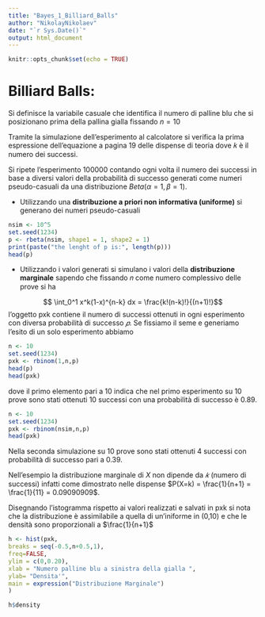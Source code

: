 ```yaml
---
title: "Bayes_1_Billiard_Balls"
author: "NikolayNikolaev"
date: "`r Sys.Date()`"
output: html_document
---
```


```r
knitr::opts_chunk$set(echo = TRUE)
```

# Billiard Balls:

Si definisce la variabile casuale che identifica il numero di palline blu che si posizionano prima
della pallina gialla fissando $n=10$

Tramite la simulazione dell’esperimento al calcolatore si verifica la prima espressione
dell’equazione a pagina 19 delle dispense di teoria dove 𝑘 è il numero dei successi.

Si ripete l’esperimento 100000 contando ogni volta il numero dei successi in base a diversi
valori della probabilità di successo generati come numeri pseudo-casuali da una distribuzione 
$Beta(\alpha=1, \beta=1)$.

- Utilizzando una **distribuzione a priori non informativa (uniforme)** si generano
dei numeri pseudo-casuali

```r
nsim <- 10^5
set.seed(1234)
p <- rbeta(nsim, shape1 = 1, shape2 = 1)
print(paste("the lenght of p is:", length(p)))
head(p)
```
- Utilizzando i valori generati si simulano i valori della **distribuzione marginale**
sapendo che fissando 𝑛 come numero complessivo delle prove si ha

$$ \int_0^1 x^k(1-x)^{n-k} dx = \frac{k!(n-k)!}{(n+1)!}$$
l’oggetto pxk contiene il numero di successi ottenuti in ogni esperimento con diversa probabilità di 
successo $𝑝$. Se fissiamo il seme e generiamo l’esito di un solo esperimento abbiamo

```r
n <- 10
set.seed(1234)
pxk <- rbinom(1,n,p)
head(p)
head(pxk)
```

dove il primo elemento pari a 10 indica che nel primo esperimento su 10 prove sono stati
ottenuti 10 successi con una probabilità di successo è 0.89.

```r
n <- 10
set.seed(1234)
pxk <- rbinom(nsim,n,p)
head(pxk)
```

Nella seconda simulazione su 10 prove sono stati ottenuti 4 successi con probabilità di successo pari a 0.39.

Nell’esempio la distribuzione marginale di $X$ non dipende da $𝑘$ (numero di successi) infatti
come dimostrato nelle dispense $P(X=k) = \frac{1}{n+1} = \frac{1}{11} = 0.09090909$.

Disegnando l’istogramma rispetto ai valori realizzati e salvati in pxk si nota che la distribuzione 
è assimilabile a quella di un’iniforme in (0,10) e che le densità sono proporzionali
a $\frac{1}{n+1}$

```r
h <- hist(pxk,
breaks = seq(-0.5,n+0.5,1),
freq=FALSE,
ylim = c(0,0.20),
xlab = "Numero palline blu a sinistra della gialla ",
ylab= "Densita'",
main = expression("Distribuzione Marginale")
)
```

```r
h$density
```


